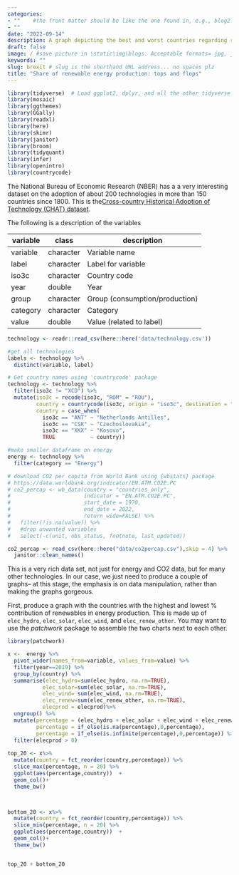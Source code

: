 ```yaml
---
categories:  
- ""    #the front matter should be like the one found in, e.g., blog2.md. It cannot be like the normal Rmd we used
- ""
date: "2022-09-14"
description: A graph depicting the best and worst countries regarding renewable energy production # the title that will show up once someone gets to this page
draft: false
image: / #save picture in \static\img\blogs. Acceptable formats= jpg, jpeg, or png . Your iPhone pics wont work
keywords: ""
slug: brexit # slug is the shorthand URL address... no spaces plz
title: "Share of renewable energy production: tops and flops"
---
```



```r
library(tidyverse)  # Load ggplot2, dplyr, and all the other tidyverse packages
library(mosaic)
library(ggthemes)
library(GGally)
library(readxl)
library(here)
library(skimr)
library(janitor)
library(broom)
library(tidyquant)
library(infer)
library(openintro)
library(countrycode)
```



The National Bureau of Economic Research (NBER) has a a very interesting
dataset on the adoption of about 200 technologies in more than 150
countries since 1800. This is the[Cross-country Historical Adoption of
Technology (CHAT) dataset](https://www.nber.org/research/data/cross-country-historical-adoption-technology).

The following is a description of the variables

| **variable** | **class** | **description**                |
|--------------|-----------|--------------------------------|
| variable     | character | Variable name                  |
| label        | character | Label for variable             |
| iso3c        | character | Country code                   |
| year         | double    | Year                           |
| group        | character | Group (consumption/production) |
| category     | character | Category                       |
| value        | double    | Value (related to label)       |

```r

technology <- readr::read_csv(here::here('data/technology.csv'))

#get all technologies
labels <- technology %>% 
  distinct(variable, label)

# Get country names using 'countrycode' package
technology <- technology %>% 
  filter(iso3c != "XCD") %>% 
  mutate(iso3c = recode(iso3c, "ROM" = "ROU"),
         country = countrycode(iso3c, origin = "iso3c", destination = "country.name"),
         country = case_when(
           iso3c == "ANT" ~ "Netherlands Antilles",
           iso3c == "CSK" ~ "Czechoslovakia",
           iso3c == "XKX" ~ "Kosovo",
           TRUE           ~ country))

#make smaller dataframe on energy
energy <- technology %>% 
  filter(category == "Energy")

# download CO2 per capita from World Bank using {wbstats} package
# https://data.worldbank.org/indicator/EN.ATM.CO2E.PC
# co2_percap <- wb_data(country = "countries_only", 
#                       indicator = "EN.ATM.CO2E.PC", 
#                       start_date = 1970, 
#                       end_date = 2022,
#                       return_wide=FALSE) %>% 
#   filter(!is.na(value)) %>% 
#   #drop unwanted variables
#   select(-c(unit, obs_status, footnote, last_updated))

co2_percap <- read_csv(here::here("data/co2percap.csv"),skip = 4) %>% 
  janitor::clean_names()


```

This is a very rich data set, not just for energy and CO2 data, but for many other technologies. In our case, we just need to produce a couple of graphs-- at this stage, the emphasis is on data manipulation, rather than making the graphs gorgeous.

First, produce a graph with the countries with the highest and lowest % contribution of renewables in energy production. This is made up of `elec_hydro`, `elec_solar`, `elec_wind`, and `elec_renew_other`. You may want to use the *patchwork* package to assemble the two charts next to each other.
 
```r
library(patchwork)

x <-  energy %>%
  pivot_wider(names_from=variable, values_from=value) %>%
  filter(year==2019) %>% 
  group_by(country) %>%
  summarise(elec_hydro=sum(elec_hydro, na.rm=TRUE),
           elec_solar=sum(elec_solar, na.rm=TRUE),
           elec_wind= sum(elec_wind, na.rm=TRUE),
           elec_renew=sum(elec_renew_other, na.rm=TRUE),
           elecprod = elecprod)%>%
  ungroup() %>% 
  mutate(percentage = (elec_hydro + elec_solar + elec_wind + elec_renew) / elecprod, 
         percentage = if_else(is.na(percentage),0,percentage), 
         percentage = if_else(is.infinite(percentage),0,percentage)) %>% 
  filter(elecprod > 0)
  
top_20 <- x%>%  
  mutate(country = fct_reorder(country,percentage)) %>% 
  slice_max(percentage, n = 20) %>% 
  ggplot(aes(percentage,country))  + 
  geom_col()+ 
  theme_bw()



bottom_20 <- x%>%  
  mutate(country = fct_reorder(country,percentage)) %>%
  slice_min(percentage, n = 20) %>% 
  ggplot(aes(percentage,country))  + 
  geom_col()+ 
  theme_bw()


top_20 + bottom_20 
  

```
